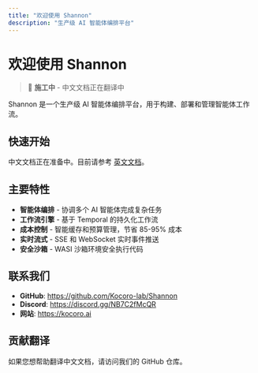 ```yaml
---
title: "欢迎使用 Shannon"
description: "生产级 AI 智能体编排平台"
---
```


# 欢迎使用 Shannon

> 🚧 **施工中** - 中文文档正在翻译中

Shannon 是一个生产级 AI 智能体编排平台，用于构建、部署和管理智能体工作流。

## 快速开始

中文文档正在准备中。目前请参考 [英文文档](/en/quickstart/index)。

## 主要特性

- **智能体编排** - 协调多个 AI 智能体完成复杂任务
- **工作流引擎** - 基于 Temporal 的持久化工作流
- **成本控制** - 智能缓存和预算管理，节省 85-95% 成本
- **实时流式** - SSE 和 WebSocket 实时事件推送
- **安全沙箱** - WASI 沙箱环境安全执行代码

## 联系我们

- **GitHub**: https://github.com/Kocoro-lab/Shannon
- **Discord**: https://discord.gg/NB7C2fMcQR
- **网站**: https://kocoro.ai

## 贡献翻译

如果您想帮助翻译中文文档，请访问我们的 GitHub 仓库。
